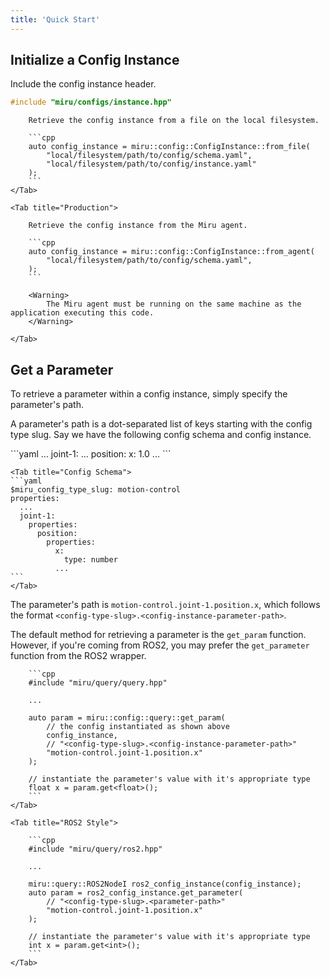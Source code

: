```yaml
---
title: 'Quick Start'
---
```



## Initialize a Config Instance
Include the config instance header.

```cpp
#include "miru/configs/instance.hpp"
```

<Tabs>
    <Tab title="Development">


        Retrieve the config instance from a file on the local filesystem.

        ```cpp
        auto config_instance = miru::config::ConfigInstance::from_file(
            "local/filesystem/path/to/config/schema.yaml",
            "local/filesystem/path/to/config/instance.yaml"
        );
        ```
    </Tab>

    <Tab title="Production">

        Retrieve the config instance from the Miru agent.

        ```cpp
        auto config_instance = miru::config::ConfigInstance::from_agent(
            "local/filesystem/path/to/config/schema.yaml",
        );
        ```

        <Warning>
            The Miru agent must be running on the same machine as the application executing this code.
        </Warning>

    </Tab>
</Tabs>

## Get a Parameter

To retrieve a parameter within a config instance, simply specify the parameter's path.

A parameter's path is a dot-separated list of keys starting with the config type slug. Say we have the following config schema and config instance.

<Tabs>
    <Tab title="Config Instance">
    ```yaml
    ...
    joint-1:
      ...
      position:
        x: 1.0
        ...
    ```
    </Tab>

    <Tab title="Config Schema">
    ```yaml
    $miru_config_type_slug: motion-control
    properties:
      ...
      joint-1:
        properties:
          position:
            properties:
              x:
                type: number
              ...
    ```
    </Tab>
</Tabs>

The parameter's path is `motion-control.joint-1.position.x`, which follows the format `<config-type-slug>.<config-instance-parameter-path>`.

The default method for retrieving a parameter is the `get_param` function. However, if you're coming from ROS2, you may prefer the `get_parameter` function from the ROS2 wrapper.

<Tabs>
    <Tab title="Default">

        ```cpp
        #include "miru/query/query.hpp"

        ...

        auto param = miru::config::query::get_param(
            // the config instantiated as shown above
            config_instance,
            // "<config-type-slug>.<config-instance-parameter-path>"
            "motion-control.joint-1.position.x"
        );

        // instantiate the parameter's value with it's appropriate type
        float x = param.get<float>();
        ```
    </Tab>

    <Tab title="ROS2 Style">

        ```cpp
        #include "miru/query/ros2.hpp"

        ...

        miru::query::ROS2NodeI ros2_config_instance(config_instance);
        auto param = ros2_config_instance.get_parameter(
            // "<config-type-slug>.<parameter-path>"
            "motion-control.joint-1.position.x"
        );

        // instantiate the parameter's value with it's appropriate type
        int x = param.get<int>();
        ```
    </Tab>
</Tabs>